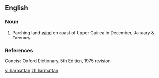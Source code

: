 ==English==

===Noun===
{{en-noun}}

# Parching land-[[wind]] on coast of Upper Guinea in December, January & February.

===References===
Concise Oxford Dictionary, 5th Edition, 1975 revision

[[vi:harmattan]]
[[zh:harmattan]]